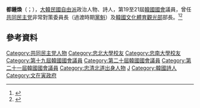 {{Infobox politician
| image       = 도종환 문화체육관광부장관.jpg
| caption     = 
| name        = 都鍾煥
| native_name = {{nobold|도종환}}
| native_name_lang = ko
| birth_date    = {{birth date and age|1955|9|27|df=yes}}
| birth_place   = {{KOR}}[[忠清北道|忠清北道]][[清原郡|清原郡]]{{link-ko|江內面|강내면}}
| nationality   = {{ROK}}
| office1        = {{flagicon|South Korea}} 第19-21屆[[韓國國會|韓國國會]]議員
| constituency1  = [[忠清北道|忠清北道]][[清州市|清州市]][[興德區|興德區]]
| term_start1    = {{start date|2016|5|30|df=yes}}
| term_end1      = 
| predecessor1  = ''選區重劃''
| successor1    = 
| term_start2   = {{start date|2012|5|30|df=yes}}
| term_end2     = {{end date|2016|5|29|df=yes}}
| constituency2 = [[民主統合黨|民主統合黨]]比例第16位（
| predecessor2  = {{link-ko|朴弘綬|박홍수 (1955년)}}
| successor2    = {{link-ko|鄭恩惠 (1983年)|정은혜 (정치인)|鄭恩惠}}（遞補當選）
| office4       = {{ROK}}第50任[[韓國文化體育觀光部|文化體育觀光部]]部長
| term_start4   = {{start date|2017|6|16|df=yes}}
| term_end4     = {{end date|2019|4|2|df=yes}}
| president4    = [[文在寅|文在寅]]
| predecessor4  = {{link-ko|羅種民|나종민}}
| successor4    = {{link-ko|朴良雨|박양우}}
| office3       = {{MPK}}非常對策委員長
| term_start3   = 2021年4月8日
| term_end3     = 2021年4月16日
| predecessor3  = [[李洛淵|李洛淵]]{{small|（正任）}}<br>[[金太年|金太年]]{{small|（代理）}}
| successor3    = [[尹昊重|尹昊重]]{{small|（代理）}}<br>[[宋永吉|宋永吉]]{{small|（正任）}}
| party         = {{MPK}}
| otherparty    = [[民主統合黨|民主統合黨]]→<br>[[民主黨_(大韓民國2011年)|民主黨]]→<br>[[新政治民主聯合|新政治民主聯合]]→
| alma_mater    = [[忠北大學|忠北大學]]、[[忠南大學|忠南大學]]
| occupation    = [[詩人|詩人]]、政治人物
| spouse        = 
| children      = 
}}
'''都鍾煥'''（{{kor|도종환|都鍾煥|Doh Jong-hwan}}；{{bd|1955年|9月27日||}}），[[大韓民國|大韓民國]][[自由派|自由派]]政治人物、詩人，第19至21屆[[韓國國會|韓國國會]]議員，曾任[[共同民主党|共同民主党]]非常對策委員長（過渡時期[[黨魁|黨魁]]）及[[韩国文化体育观光部|韓國文化體育觀光部]]部長。<ref>{{cite news|author1=|title=影／韓流魅力擋不住？金正恩罕見出席南韓藝術團演出|url=https://video.udn.com/news/855560|accessdate=2020-10-09|agency=聯合新聞網|date=2018-04-02|language=zh}}</ref><ref>{{cite news|author1=|title=BTS「確定全員入伍服役」　韓官員：他們很明確表達從軍意願！|url=https://star.ettoday.net/news/1279511|accessdate=2020-10-09|agency=ETtoday新聞雲|date=2018-10-12|language=zh}}</ref>

== 參考資料 ==
<references />

{{DEFAULTSORT:Doh Jong-hwan}}
[[Category:共同民主党人物|Category:共同民主党人物]]
[[Category:忠北大學校友|Category:忠北大學校友]]
[[Category:忠南大學校友|Category:忠南大學校友]]
[[Category:第十九屆韓國國會議員|Category:第十九屆韓國國會議員]]
[[Category:第二十屆韓國國會議員|Category:第二十屆韓國國會議員]]
[[Category:第二十一屆韓國國會議員|Category:第二十一屆韓國國會議員]]
[[Category:忠清北道出身人物|Category:忠清北道出身人物]]
[[Category:都姓|J]]
[[Category:韓國詩人|Category:韓國詩人]]
[[Category:文在寅政府|Category:文在寅政府]]